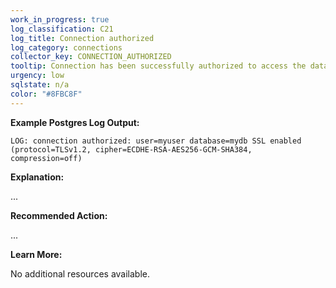 ```yaml
---
work_in_progress: true
log_classification: C21
log_title: Connection authorized
log_category: connections
collector_key: CONNECTION_AUTHORIZED
tooltip: Connection has been successfully authorized to access the database
urgency: low
sqlstate: n/a
color: "#8FBC8F"
---
```


**Example Postgres Log Output:**

```
LOG: connection authorized: user=myuser database=mydb SSL enabled (protocol=TLSv1.2, cipher=ECDHE-RSA-AES256-GCM-SHA384, compression=off)
```

**Explanation:**

...

**Recommended Action:**

...

**Learn More:**

No additional resources available.
